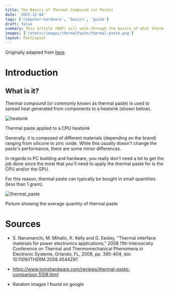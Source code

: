 ```yaml
---
title: The Basics of Thermal Compound (or Paste)
date: '2021-12-04'
tags: ['computer-hardware', 'basics', 'guide']
draft: false
summary: This article (WIP) will walk-through the basics of what thermal compound is and how to use it.
images: ['/static/images/thermalPaste/thermal-paste.png']
layout: PostLayout
---
```


Originally adapted from [here](https://docs.google.com/presentation/d/1lJHb7pgSk1dJ7AmyaE8gj6wx2_GaxO6FhpZcgo77oN0/edit?usp=sharing).

# Introduction

## What is it?

Thermal compound (or commonly known as thermal paste) is used to spread heat generated from components to a heatsink (shown below).

<Image alt="heatsink" src="/static/images/thermalPaste/heatsink.gif" width={590} height={417} />

Thermal paste applied to a CPU heatsink

Generally, it is composed of different materials (depending on the brand) ranging from
silicone to zinc oxide. While this usually doesn't change the paste's performance, there are some minor differences.

In regards to PC building and hardware, you really don't need a lot to get the job done since the most that you'll need to apply the thermal paste for is the CPU and/or the GPU.

For this reason, thermal paste can typically be bought in small quantities (less than 1 gram).

<Image
  alt="thermal_paste"
  src="/static/images/thermalPaste/thermal-pic.jpg"
  width={250}
  height={250}
/>

Picture showing the average quantity of thermal paste

# Sources

- S. Narumanchi, M. Mihalic, K. Kelly and G. Eesley, "Thermal interface materials for power electronics applications," 2008 11th Intersociety Conference on Thermal and Thermomechanical Phenomena in Electronic Systems, Orlando, FL, 2008, pp. 395-404, doi: 10.1109/ITHERM.2008.4544297.

- https://www.tomshardware.com/reviews/thermal-paste-comparison,5108.html

- Random images I found on google

